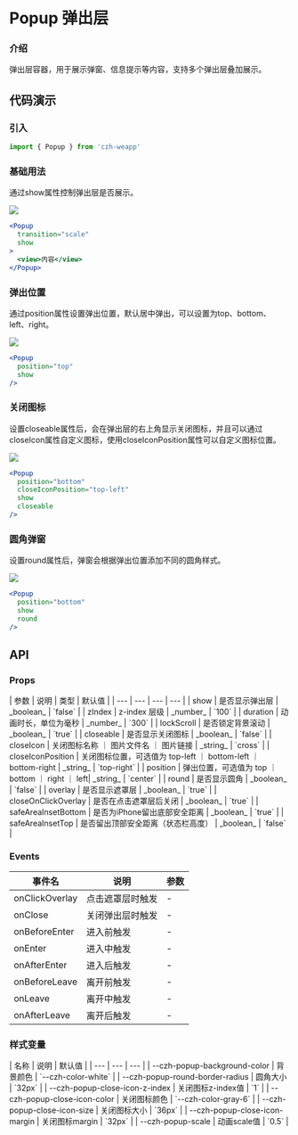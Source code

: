 
# Popup 弹出层

### 介绍

弹出层容器，用于展示弹窗、信息提示等内容，支持多个弹出层叠加展示。

## 代码演示

### 引入

```jsx
import { Popup } from 'czh-weapp'
```

### 基础用法

通过show属性控制弹出层是否展示。

<Image src="/imgs/popup/show.jpg" />

```jsx
<Popup 
  transition="scale"
  show
>
  <view>内容</view>
</Popup>
```

### 弹出位置

通过position属性设置弹出位置，默认居中弹出，可以设置为top、bottom、left、right。

<Image src="/imgs/popup/position.jpg" />

```jsx
<Popup 
  position="top"
  show
/>
```

### 关闭图标

设置closeable属性后，会在弹出层的右上角显示关闭图标，并且可以通过closeIcon属性自定义图标，使用closeIconPosition属性可以自定义图标位置。

<Image src="/imgs/popup/icon.jpg" />

```jsx
<Popup 
  position="bottom"
  closeIconPosition="top-left"	
  show
  closeable
/>	
```

### 圆角弹窗

设置round属性后，弹窗会根据弹出位置添加不同的圆角样式。

<Image src="/imgs/popup/round.jpg" />

```jsx
<Popup 
  position="bottom"
  show
  round
/>		
```

## API

### Props

<div class="table-container">
| 参数 | 说明 | 类型 | 默认值 |
| --- | --- | --- | --- |
| show | 是否显示弹出层	 | _boolean_ | `false` |
| zIndex | z-index 层级	 | _number_ | `100` |
| duration | 动画时长，单位为毫秒 | _number_ | `300` |
| lockScroll | 是否锁定背景滚动 | _boolean_ | `true` |
| closeable | 是否显示关闭图标	 | _boolean_ | `false` |
| closeIcon | 关闭图标名称 ｜ 图片文件名 ｜ 图片链接	| _string_ | `cross` |
| closeIconPosition | 关闭图标位置，可选值为 top-left ｜ bottom-left ｜ bottom-right	| _string_ | `top-right` |
| position | 弹出位置，可选值为 top ｜ bottom ｜ right ｜ left| _string_ | `center` |
| round | 是否显示圆角	 | _boolean_ | `false` |
| overlay | 是否显示遮罩层	| _boolean_ | `true` |
| closeOnClickOverlay | 是否在点击遮罩层后关闭	| _boolean_ | `true` |
| safeAreaInsetBottom | 是否为iPhone留出底部安全距离	| _boolean_ | `true` |
| safeAreaInsetTop | 是否留出顶部安全距离（状态栏高度）	| _boolean_ | `false` |
</div>

### Events

| 事件名 | 说明 | 参数  |
| --- | --- | --- |
| onClickOverlay | 点击遮罩层时触发	 | - |
| onClose | 关闭弹出层时触发	| - |
| onBeforeEnter | 进入前触发 | - |
| onEnter | 进入中触发	 | - |
| onAfterEnter | 进入后触发		 | - |
| onBeforeLeave | 离开前触发			 | - |
| onLeave | 离开中触发					 | - |
| onAfterLeave | 离开后触发				 | - |

### 样式变量

<div class="table-container">
| 名称 | 说明 | 默认值 | 
| --- | --- | --- |
| --czh-popup-background-color | 背景颜色 | `--czh-color-white` |
| --czh-popup-round-border-radius | 圆角大小 | `32px` |
| --czh-popup-close-icon-z-index | 关闭图标z-index值 | `1` |
| --czh-popup-close-icon-color | 关闭图标颜色 | `--czh-color-gray-6` |
| --czh-popup-close-icon-size | 关闭图标大小 | `36px` |
| --czh-popup-close-icon-margin | 关闭图标margin | `32px` |
| --czh-popup-scale | 动画scale值 | `0.5` |
</div>


